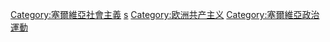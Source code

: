 [[Category:塞爾維亞社會主義|Category:塞爾維亞社會主義]]
[[Category:各國共產主義|s]]
[[Category:欧洲共产主义|Category:欧洲共产主义]]
[[Category:塞爾維亞政治運動|Category:塞爾維亞政治運動]]
